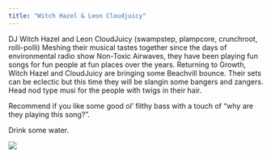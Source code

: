 ```yaml
---
title: "Witch Hazel & Leon Cloudjuicy"
---
```


DJ Witch Hazel and Leon CloudJuicy (swampstep, plampcore, crunchroot, rolli-polli) Meshing their musical tastes together since the days of environmental radio show Non-Toxic Airwaves, they have been playing fun songs for fun people at fun places over the years. Returning to Growth, Witch Hazel and CloudJuicy are bringing some Beachvill bounce. Their sets can be eclectic but this time they will be slangin some bangers and zangers. Head nod type musi for the people with twigs in their hair. 

Recommend if you like some good ol' filthy bass with a touch of "why are they playing this song?".

Drink some water.

![](images/witch hazel and leon cloudjuicy.jpg)
